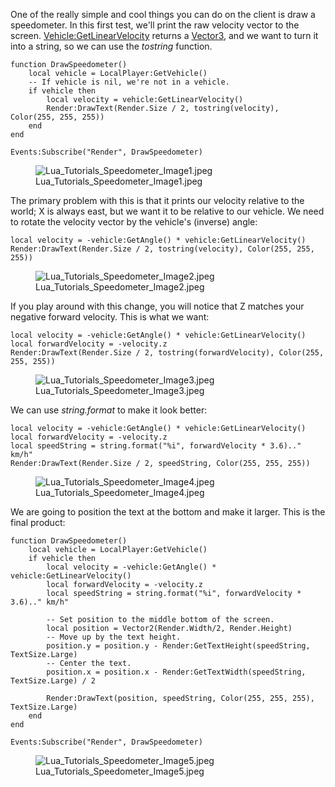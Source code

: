 One of the really simple and cool things you can do on the client is draw a speedometer. In this first test, we'll print the raw velocity vector to the screen. [[Lua/Client/Vehicle/Functions/GetLinearVelocity|Vehicle:GetLinearVelocity]] returns a [[Lua/Shared/Vector3|Vector3]], and we want to turn it into a string, so we can use the ''tostring'' function.

<syntaxhighlight>
function DrawSpeedometer()
	local vehicle = LocalPlayer:GetVehicle()
	-- If vehicle is nil, we're not in a vehicle.
	if vehicle then
		local velocity = vehicle:GetLinearVelocity()
		Render:DrawText(Render.Size / 2, tostring(velocity), Color(255, 255, 255))
	end
end

Events:Subscribe("Render", DrawSpeedometer)
</syntaxhighlight>

[[File:Lua Tutorials Speedometer Image1.jpeg]]

The primary problem with this is that it prints our velocity relative to the world; X is always east, but we want it to be relative to our vehicle. We need to rotate the velocity vector by the vehicle's (inverse) angle:

<syntaxhighlight>
local velocity = -vehicle:GetAngle() * vehicle:GetLinearVelocity()
Render:DrawText(Render.Size / 2, tostring(velocity), Color(255, 255, 255))
</syntaxhighlight>

[[File:Lua Tutorials Speedometer Image2.jpeg]]

If you play around with this change, you will notice that Z matches your negative forward velocity. This is what we want:

<syntaxhighlight>
local velocity = -vehicle:GetAngle() * vehicle:GetLinearVelocity()
local forwardVelocity = -velocity.z
Render:DrawText(Render.Size / 2, tostring(forwardVelocity), Color(255, 255, 255))
</syntaxhighlight>

[[File:Lua Tutorials Speedometer Image3.jpeg]]

We can use ''string.format'' to make it look better:

<syntaxhighlight>
local velocity = -vehicle:GetAngle() * vehicle:GetLinearVelocity()
local forwardVelocity = -velocity.z
local speedString = string.format("%i", forwardVelocity * 3.6).." km/h"
Render:DrawText(Render.Size / 2, speedString, Color(255, 255, 255))
</syntaxhighlight>

[[File:Lua Tutorials Speedometer Image4.jpeg]]

We are going to position the text at the bottom and make it larger. This is the final product:

<syntaxhighlight>
function DrawSpeedometer()
	local vehicle = LocalPlayer:GetVehicle()
	if vehicle then
		local velocity = -vehicle:GetAngle() * vehicle:GetLinearVelocity()
		local forwardVelocity = -velocity.z
		local speedString = string.format("%i", forwardVelocity * 3.6).." km/h"
		
		-- Set position to the middle bottom of the screen.
		local position = Vector2(Render.Width/2, Render.Height)
		-- Move up by the text height.
		position.y = position.y - Render:GetTextHeight(speedString, TextSize.Large)
		-- Center the text.
		position.x = position.x - Render:GetTextWidth(speedString, TextSize.Large) / 2
		
		Render:DrawText(position, speedString, Color(255, 255, 255), TextSize.Large)
	end
end

Events:Subscribe("Render", DrawSpeedometer)
</syntaxhighlight>

[[File:Lua Tutorials Speedometer Image5.jpeg]]
